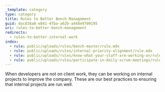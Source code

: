 ```yaml
---
_template: category
type: category
title: Rules to Better Bench Management
guid: dac838a8-e841-4fba-a62b-a448e9709195
uri: rules-to-better-bench-management
redirects:
  - rules-to-better-internal-work
index:
  - rule: public/uploads/rules/bench-master/rule.mdx
  - rule: public/uploads/rules/internal-priority-alignment/rule.mdx
  - rule: public/uploads/rules/know-what-your-staff-are-working-on/rule.mdx
  - rule: public/uploads/rules/participate-in-daily-scrum-meetings/rule.mdx
---
```


When developers are not on client work, they can be working on internal projects to improve the company. These are our best practices to ensuring that internal projects are run well.
